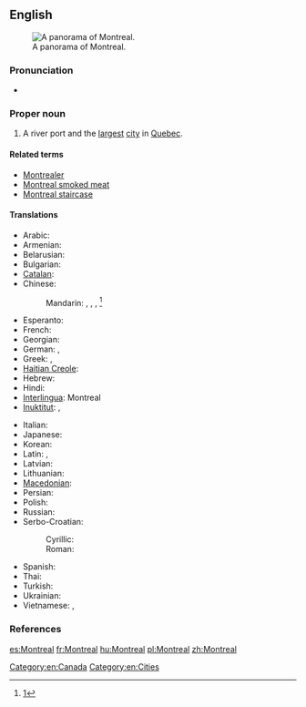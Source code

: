 {{also|Montréal}}
==English==
{{wikipedia}}
[[Image:Montreal Twilight Panorama 2006.jpg|thumb|right|A panorama of Montreal.]]

===Pronunciation===
* {{IPA|/ˌmʌntriˈɒl/|/ˌmɒntriˈɑːl/|lang=en}}

===Proper noun===
{{en-proper noun}}

# A river port and the [[largest]] [[city]] in [[Quebec]].

====Related terms====
* [[Montrealer]]
* [[Montreal smoked meat]]
* [[Montreal staircase]]

====Translations====
{{trans-top|a city in Quebec}}
* Arabic: {{t|ar|مونتريال|m|tr=muntriyaal}}
* Armenian: {{t|hy|Մոնրեալ|tr=Monreal}}
* Belarusian: {{t|be|Манрэаль|m|tr=Manreál’|xs=Belarusian}}
* Bulgarian: {{t|bg|Монреал|m|tr=Monreál}}
* [[Catalan]]: {{t|ca|Mont-real|m}}
* Chinese:
*: Mandarin: {{t|cmn|蒙特利爾|sc=Hani}}, {{t|cmn|蒙特利尔|tr=Méngtèlì'ěr|sc=Hani}}, {{t|cmn|满地河|tr=Mǎndìhé|sc=Hani}}, {{qualifier|familiar}} {{t|cmn| 蒙城|tr=Méngchéng|sc=Hani}}<ref>[http://www.sinoquebec.com/bbs/forumdisplay.php?f=11]</ref>
* Esperanto: {{t|eo|Montrealo|xs=Esperanto}}
* French: {{t+|fr|Montréal|m}}
* Georgian: {{t|ka|მონრეალი|tr=monreali|sc=Geor|xs=Georgian}}
* German: {{t-|de|Montreal|n}}, {{t+|de|Montréal|n}}
* Greek: {{t|el|Μόντρεαλ|tr=Móndreal}}, {{t|el|Μονρεάλη|tr=Monreáli}}
* [[Haitian Creole]]: {{tø|ht|Monreyal}}
* Hebrew: {{t|he|מונטריאול}}
* Hindi: {{t|hi|मॉन्ट्रियल|tr=monṭriyal|xs=Hindi}}
* [[Interlingua]]: Montreal
* [[Inuktitut]]: {{t|iu|Manrial|tr=ᒧᕆᐊᓪ|sc=Cans|xs=Inuktitut}}, {{t|iu|ᒧᕆᑐᐋᓪ|tr=Munturiaal|sc=Cans|xs=Inuktitut}}
{{trans-mid}}
* Italian: {{t-|it|Montreale|f}}
* Japanese: {{t|ja|モントリオー|tr=Montoriōru}}
* Korean: {{t+|ko|몬트리올|tr=Monteuriol|sc=Hang}}
* Latin: {{t-|la|Mons Regius|m|alt=Mons Rēgius}}, {{t-|la|Mons Regalis|m|alt=Mōns Rēgālis}}
* Latvian: {{t|lv|Monreāla|xs=Latvian}}
* Lithuanian: {{t|lt|Monrealis|xs=Lithuanian}}
* [[Macedonian]]: {{t|mk|Монтреал|m|tr=Montreál}}
* Persian: {{t|fa|مونترال|xs=Persian}}
* Polish: {{t+|pl|Montreal|m}}
* Russian: {{t-|ru|Монреаль|m|tr=Monreál’}}
* Serbo-Croatian:
*: Cyrillic: {{t|sh|Монтреал|m|sc=Cyrl|xs=Serbo-Croatian}}
*: Roman: {{t|sh|Montreal|m|xs=Serbo-Croatian}}
* Spanish: {{t+|es|Montreal|m}}
* Thai: {{t|th|มอนทรีออล|tr=mornátreeon}}
* Turkish: {{t-|tr|Montreal}}
* Ukrainian: {{t-|uk|Монреаль|m|tr=Monreál’|xs=Ukrainian}}
* Vietnamese: {{t|vi|Môn re an|xs=Vietnamese}}, {{t-|vi|Montréal|xs=Vietnamese}}
{{trans-bottom}}

===References===
<references/>

[[Category:en:Canada]]
[[Category:en:Cities]]

[[es:Montreal]]
[[fr:Montreal]]
[[hu:Montreal]]
[[pl:Montreal]]
[[zh:Montreal]]